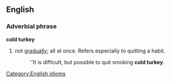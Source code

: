 ==English==
===Adverbial phrase===
'''cold turkey'''
#not [[gradual]]ly; all at once.  Refers especially to quitting a habit.
#:''It is difficult, but possible to quit smoking '''cold turkey'''.

[[Category:English idioms]]